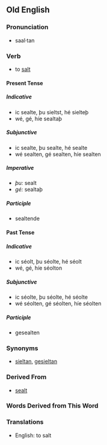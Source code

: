 ==Old English==

===Pronunciation===
*saal·tan

===Verb===
*to [[salt]]

====Present Tense====

=====Indicative=====
*ic sealte, þu sieltst, hé sielteþ
*wé, gé, híe sealtaþ

=====Subjunctive=====
*ic sealte, þu sealte, hé sealte
*wé sealten, gé sealten, híe sealten

=====Imperative=====
*''þu:'' sealt
*''gé:'' sealtaþ

=====Participle=====
*sealtende

====Past Tense====

=====Indicative=====
*ic séolt, þu séolte, hé séolt
*wé, gé, híe séolton

=====Subjunctive=====
*ic séolte, þu séolte, hé séolte
*wé séolten, gé séolten, híe séolten

=====Participle=====
*gesealten

===Synonyms===
*[[sieltan]], [[gesieltan]]

===Derived From===
*[[sealt]]

===Words Derived from This Word===


===Translations===
*English: to salt
